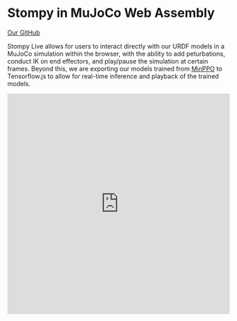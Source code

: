 # Stompy in MuJoCo Web Assembly

[Our GitHub](https://github.com/nathanjzhao/interactive-mujoco)

Stompy Live allows for users to interact directly with our URDF models in a MuJoCo simulation within the browser, with the ability to add peturbations, conduct IK on end effectors, and play/pause the simulation at certain frames. Beyond this, we are exporting our models trained from [MinPPO](./minppo.mdx) to Tensorflow.js to allow for real-time inference and playback of the trained models.


 
<Bleed>
  <iframe
    src="https://www.youtube.com/embed/4AR8HE7Iuf0"
    width="100%"
    height="500px"
    title="MinPPO Demo"
    frameBorder="0"
    allow="accelerometer; autoplay; clipboard-write; encrypted-media; gyroscope; picture-in-picture"
    allowFullScreen
  />
</Bleed>

To view interact with the simulation, please visit the website [here](https://nathanzhao.cc/interactive-mujoco/).


Longterm, this would be useful to test the robustness and generalizability of our models, and will also help us to understand the limitations of our current models as we can directly peturb our model in simulation.

## Future Work

Currently, the model only works for the default humanoid XML, but we are working on expanding this to other models. Additionally, training utilizing Soft Actor-Critic (SAC) should allow for more robust and stable locomotion for off-domain tasks.
